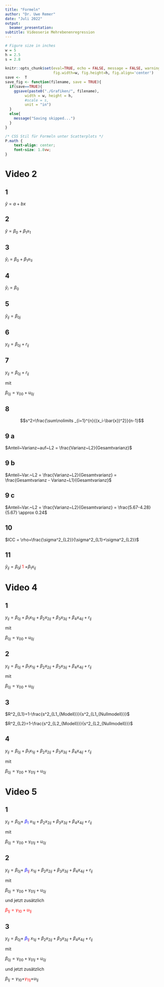 ```yaml
---
title: "Formeln"
author: "Dr. Uwe Remer"
date: "Juli 2022"
output:
  beamer_presentation:
subtitle: Videoserie Mehrebenenregression
---
```


```r
# Figure size in inches
w = 5
h = 2.5
s = 2.8
    
knitr::opts_chunk$set(eval=TRUE, echo = FALSE, message = FALSE, warning = FALSE,
                      fig.width=w, fig.height=h, fig.align='center')
save <-  T
save_fig <- function(filename, save = TRUE){
  if(save==TRUE){
    ggsave(paste0("./Grafiken/", filename), 
         width = w, height = h,
         #scale = s,       
         unit = "in")
  }
  else{
    message("Saving skipped...")
  }
}
```

```css
/* CSS Stil für Formeln unter Scatterplots */
P.math {
    text-align: center;
    font-size: 1.8vw;
}
```

# Video 2

## 1  

<p class=math> 
$\hat{y}=a+bx$
</p>

## 2

<p class=math> 
$\hat{y}=\beta_0+\beta_1x_1$
</p>

## 3

<p class=math> 
$\hat{y}_i=\beta_0+\beta_1x_{1i}$
</p>

## 4

<p class=math> 
$\hat{y}_i=\beta_0$
</p>

## 5

<p class=math> 
$\hat{y}_{ij} = \beta_{0j}$
</p>

## 6

<p class=math> 
$y_{ij} = \beta_{0j} + r_{ij}$
</p>
## 7

<p class=math> 
$y_{ij} = \beta_{0j} + r_{ij}$

mit 

$\beta_{0j} = \gamma_{00} + u_{0j}$
</p>


## 8

$$s^2=\frac{\sum\nolimits _{i=1}^{n}{(x_i-\bar{x})^2}}{n-1}$$

## 9 a

<p class=math> 
$Anteil~Varianz~auf~L2 = \frac{Varianz~L2}{Gesamtvarianz}$
</p>

## 9 b

<p class=math> 
$Anteil~Var.~L2 = \frac{Varianz~L2}{Gesamtvarianz} = \frac{Gesamtvarianz - Varianz~L1}{Gesamtvarianz}$
</p>


## 9 c

<p class=math> 
$Anteil~Var.~L2 = \frac{Varianz~L2}{Gesamtvarianz} = \frac{5.67-4.28}{5.67} \approx 0.24$
</p>

## 10

<p class=math> 
$ICC = \rho=\frac{\sigma^2_{L2}}{\sigma^2_{L1}+\sigma^2_{L2}}$
</p>

## 11

<p class=math> 
$\hat{y}_{ij}=\beta_0j$
<font color=red>$1$</font>
$+\beta_1x_{ij}$
</p>


# Video 4

## 1


<div class=border>
<p class=math_left> 
$y_{ij} = \beta_{0j} + \beta_{1}x_{1ij} + \beta_{2}x_{2ij} + \beta_{3}x_{3ij} + \beta_{4}x_{4ij} + r_{ij}$
</p>
mit 
<p class=math_left> 
$\beta_{0j} = \gamma_{00} + u_{0j}$
</p>
</div>

## 2

<div class=border>
<p class=math_left> 
$y_{ij} = \beta_{0j} + \beta_{1}x_{1ij} + \beta_{2}x_{2ij} + \beta_{3}x_{3ij} + \beta_{4}x_{4ij} + r_{ij}$
</p>
mit 
<p class=math_left> 
$\beta_{0j} = \gamma_{00} + u_{0j}$
</p>
</div>

## 3

$R^2_{L1}=1-\frac{s^2_{L1_{Modell}}}{s^2_{L1_{Nullmodell}}}$  


$R^2_{L2}=1-\frac{s^2_{L2_{Modell}}}{s^2_{L2_{Nullmodell}}}$  

## 4

<div class=border>
<p class=math_left> 
$y_{ij} = \beta_{0j} + \beta_{1}x_{1ij} + \beta_{2}x_{2ij} + \beta_{3}x_{3ij} + \beta_{4}x_{4ij} + r_{ij}$
</p>
mit 
<p class=math_left> 
$\beta_{0j} = \gamma_{00} + \gamma_{01j} + u_{0j}$
</p>
</div>
 
 
# Video 5

## 1

<div class=border>
<p class=math_left> 
$y_{ij} = \beta_{0j} +$
<font color=blue>$\beta_{1}$</font>
$x_{1ij} + \beta_{2}x_{2ij} + \beta_{3}x_{3ij} + \beta_{4}x_{4ij} + r_{ij}$
</p>
mit 
<p class=math_left> 
$\beta_{0j} = \gamma_{00} + \gamma_{01j} + u_{0j}$
</p>
</div>

## 2

<div class=border>
<p class=math_left> 
$y_{ij} = \beta_{0j} +$ 
<font color=blue>$\beta_{1}$</font><font color=red>$_{j}$</font>
$x_{1ij} + \beta_{2}x_{2ij} + \beta_{3}x_{3ij} + \beta_{4}x_{4ij} + r_{ij}$
</p>
mit 
<p class=math_left> 
$\beta_{0j} = \gamma_{00} + \gamma_{01j} + u_{0j}$
</p>
und jetzt zusätzlich
<p class=math_left>
<font color=red>$\beta_{1j} = \gamma_{10} + u_{1j}$</font>
</p>
</div>

## 3

<div class=border>
<p class=math_left> 
$y_{ij} = \beta_{0j} +$ 
<font color=blue>$\beta_{1}$</font><font color=red>$_{j}$</font>
$x_{1ij} + \beta_{2}x_{2ij} + \beta_{3}x_{3ij} + \beta_{4}x_{4ij} + r_{ij}$
</p>
mit 
<p class=math_left> 
$\beta_{0j} = \gamma_{00} + \gamma_{01j} + u_{0j}$
</p>
und jetzt zusätzlich
<p class=math_left>
$\beta_{1j} = \gamma_{10} +$<font color=red>$\gamma_{11j}$</font>$+ u_{1j}$
</p>
</div>